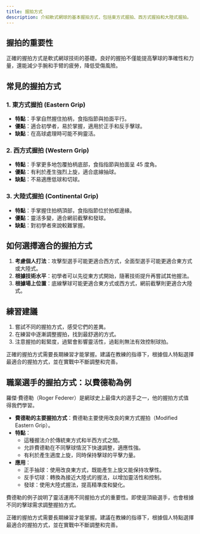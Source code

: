 ```yaml
---
title: 握拍方式
description: 介紹軟式網球的基本握拍方式，包括東方式握拍、西方式握拍和大陸式握拍。
---
```


## 握拍的重要性

正確的握拍方式是軟式網球技術的基礎。良好的握拍不僅能提高擊球的準確性和力量，還能減少手腕和手臂的疲勞，降低受傷風險。

## 常見的握拍方式

### 1. 東方式握拍 (Eastern Grip)

- **特點**：手掌自然握住拍柄，食指指節與拍面平行。
- **優點**：適合初學者，易於掌握，適用於正手和反手擊球。
- **缺點**：在高球處理時可能不夠靈活。

### 2. 西方式握拍 (Western Grip)

- **特點**：手掌更多地包覆拍柄底部，食指指節與拍面呈 45 度角。
- **優點**：有利於產生強烈上旋，適合底線抽球。
- **缺點**：不易適應低球和切球。

### 3. 大陸式握拍 (Continental Grip)

- **特點**：手掌握住拍柄頂部，食指指節位於拍框邊緣。
- **優點**：靈活多變，適合網前截擊和發球。
- **缺點**：對初學者來說較難掌握。

## 如何選擇適合的握拍方式

1. **考慮個人打法**：攻擊型選手可能更適合西方式，全面型選手可能更適合東方式或大陸式。
2. **根據技術水平**：初學者可以先從東方式開始，隨著技術提升再嘗試其他握法。
3. **根據場上位置**：底線擊球可能更適合東方式或西方式，網前截擊則更適合大陸式。

## 練習建議

1. 嘗試不同的握拍方式，感受它們的差異。
2. 在練習中逐漸調整握拍，找到最舒適的方式。
3. 注意握拍的鬆緊度，過緊會影響靈活性，過鬆則無法有效控制球拍。

正確的握拍方式需要長期練習才能掌握。建議在教練的指導下，根據個人特點選擇最適合的握拍方式，並在實戰中不斷調整和完善。

## 職業選手的握拍方式：以費德勒為例

羅傑·費德勒（Roger Federer）是網球史上最偉大的選手之一，他的握拍方式值得我們學習。

- **費德勒的主要握拍方式**：費德勒主要使用改良的東方式握拍（Modified Eastern Grip）。
- **特點**：
  - 這種握法介於傳統東方式和半西方式之間。
  - 允許費德勒在不同擊球情況下快速調整，適應性強。
  - 有利於產生適度上旋，同時保持擊球的平擊力量。
- **應用**：
  - 正手抽球：使用改良東方式，既能產生上旋又能保持攻擊性。
  - 反手切球：轉換為接近大陸式的握法，以增加靈活性和控制。
  - 發球：使用大陸式握法，提高精準度和變化。

費德勒的例子說明了靈活運用不同握拍方式的重要性。即使是頂級選手，也會根據不同的擊球需求調整握拍方式。

正確的握拍方式需要長期練習才能掌握。建議在教練的指導下，根據個人特點選擇最適合的握拍方式，並在實戰中不斷調整和完善。
